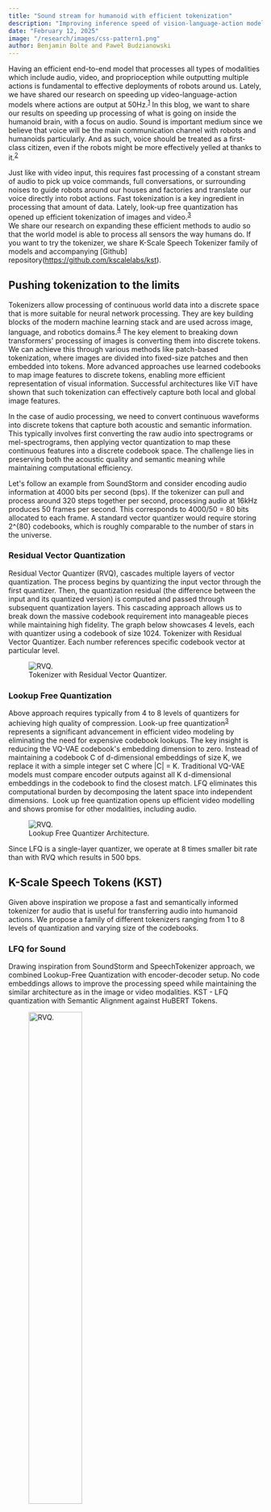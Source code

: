 ```yaml
---
title: "Sound stream for humanoid with efficient tokenization"
description: "Improving inference speed of vision-language-action models for edge devices while preserving encoding power."
date: "February 12, 2025"
image: "/research/images/css-pattern1.png"
author: Benjamin Bolte and Paweł Budzianowski
---
```


Having an efficient end-to-end model that processes all types of modalities which include audio, video, and proprioception while outputting multiple actions is fundamental to effective deployments of robots around us. 
Lately, we have shared our research on speeding up video-language-action models where actions are output at 50Hz.<sup id="fn-1">[1](#footnote-1)</sup> 
In this blog, we want to share our results on speeding up processing of what is going on inside the humanoid brain, 
with a focus on audio. Sound is important medium since we believe that voice will be the main communication channel 
with robots and humanoids particularly. And as such, voice should be treated as a first-class citizen, 
even if the robots might be more effectively yelled at thanks to it.<sup id="fn-1">[2](#footnote-1)</sup> 

Just like with video input, this requires fast processing of a constant stream of audio to 
pick up voice commands, full conversations, or surrounding noises to guide robots 
around our houses and factories and translate our voice directly into robot actions. 
Fast tokenization is a key ingredient in processing that amount of data. 
Lately, look-up free quantization has opened up efficient tokenization of images and video.<sup id="fn-1">[3](#footnote-1)</sup>  
We share our research on expanding these efficient methods to audio so that the world model is able to process all sensors the way humans do.
If you want to try the tokenizer, we share K-Scale Speech Tokenizer family of models and accompanying [Github] 
repository(https://github.com/kscalelabs/kst). 

## Pushing tokenization to the limits
Tokenizers allow processing of continuous world data into a discrete space that is
more suitable for neural network processing.
They are key building blocks of the modern machine learning stack and are used across image, 
language, and robotics domains.<sup id="fn-1">[4](#footnote-1)</sup> 
The key element to breaking down transformers' processing 
of images is converting them into discrete tokens. We can achieve this through various methods 
like patch-based tokenization, where images are divided into fixed-size patches and then embedded into tokens. 
More advanced approaches use learned codebooks to map image features to discrete tokens, 
enabling more efficient representation of visual information. 
Successful architectures like ViT have shown that such tokenization can 
effectively capture both local and global image features.

In the case of audio processing, we need to convert continuous waveforms into discrete 
tokens that capture both acoustic and semantic information. This typically involves first converting the raw audio into spectrograms or mel-spectrograms, then applying vector quantization to map these continuous features into a discrete codebook space. The challenge lies in preserving both the acoustic quality and semantic meaning while maintaining computational efficiency.

Let's follow an example from SoundStorm and consider encoding audio information at 4000
bits per second (bps). 
If the tokenizer can pull and process around 320 steps together per second, 
processing audio at 16kHz produces 50 frames per second. This corresponds to 4000/50 = 80 bits allocated to each frame. 
A standard vector quantizer would require storing 2^{80} codebooks, which is roughly comparable to the number of stars in the universe.


### Residual Vector Quantization
Residual Vector Quantizer (RVQ), cascades multiple layers of vector quantization. 
The process begins by quantizing the input vector through the first quantizer. Then, the quantization residual (the difference between the input and its quantized version) is computed and passed through subsequent quantization layers. This cascading approach allows us to break down the massive codebook requirement into manageable pieces while maintaining high fidelity. 
The graph below showcases 4 levels, each with quantizer using a codebook of size 1024. 
Tokenizer with Residual Vector Quantizer. 
Each number references specific codebook vector at particular level. 

<figure>
  <img src="/research/images/rvq.png" alt="RVQ." style={{ width: "90%", display: "block", margin: "0 auto", marginBottom: "0.1rem" }}/>
  <figcaption style={{ marginBottom: "1rem", textAlign: "center" }}>Tokenizer with Residual Vector Quantizer.</figcaption>
</figure>

### Lookup Free Quantization
Above approach requires typically from 4 to 8 levels of quantizers for
achieving high quality of compression. Look-up free quantization<sup id="fn-1">[3](#footnote-1)</sup> 
represents a significant advancement in efficient video modeling by eliminating 
the need for expensive codebook lookups. The key insight is reducing the VQ-VAE 
codebook's embedding dimension to zero. Instead of maintaining a codebook C of 
d-dimensional embeddings of size K, we replace it with a simple integer set C where |C| = K.
Traditional VQ-VAE models must compare encoder outputs against all K d-dimensional 
embeddings in the codebook to find the closest match. LFQ eliminates this computational burden by decomposing the latent space into independent dimensions. 
Look up free quantization opens up efficient video
 modelling and shows promise for other modalities, including audio.

<figure>
  <img src="/research/images/lfq.png" alt="RVQ."  style={{ width: "70%", marginBottom: "0.1rem" }}/>
  <figcaption style={{ marginBottom: "1rem", textAlign: "center" }}> Lookup Free Quantizer Architecture.</figcaption>
</figure>
Since LFQ is a single-layer quantizer, we operate at 8 times smaller bit rate than with RVQ which results in 500 bps. 

## K-Scale Speech Tokens (KST)
Given above inspiration we propose a fast and semantically informed tokenizer 
for audio that is useful for transferring audio into humanoid actions. 
We propose a family of different tokenizers ranging from 1 to 8 levels of
 quantization and varying size of the codebooks.

### LFQ for Sound
Drawing inspiration from SoundStorm and SpeechTokenizer approach, 
we combined Lookup-Free Quantization with encoder-decoder setup. 
No code embeddings allows to improve the processing speed while maintaining 
the similar architecture as in the image or video modalities.
KST - LFQ quantization with Semantic Alignment against HuBERT Tokens.

<figure>
  <img src="/research/images/kst.png" alt="RVQ." width="50%" style={{ marginBottom: "0.1rem" }} />
  <figcaption style={{ marginBottom: "1rem", textAlign: "center" }}> KST - LFQ quantization with Semantic Alignment against HuBERT Tokens.</figcaption>
</figure>

## Aligning with Human-like Information
Drawing inspiration from SpeechTokenizer approach we guide
the training of the efficient tokenizer to be semantically rich.
This stems from the fact that interaction with robots ACTION: 
explain that is about understanding not pure sound quality. 
Robots needs to understand words and gneeral sound should be understandable.
HuBERT (Hidden-Unit BERT)<sup id="fn-1">[5](#footnote-1)</sup> is 
a self-supervised model that learns speech representations by masking and predicting portions of the input signal. It creates semantically meaningful tokens by clustering similar speech patterns together, effectively capturing linguistic structure without explicit supervision. These tokens serve as an excellent target for knowledge distillation since they encode human-like understanding of speech.
Through knowledge distillation, we can transfer the semantic understanding capabilities of HuBERT to our more efficient KST model. By training KST to predict HuBERT tokens while maintaining its efficient architecture, we create a fast tokenizer that preserves the semantic richness needed for robot interactions. This approach balances computational efficiency with semantic understanding.

## Experiments
Different variants of KST model are trained on the Libri-Light dataset which offers 60k+ hours of unlabelled speech. It is the largest open spoken English audio suitable for training speech recognition systems under limited or no supervision. It is derived from open-source audio books
from the LibriVox project. For effective comparison, we have kept the original training parameters of the SpeechTokenizer. Efficient tokenization can be efficiently trained - we used two nodes of A100s over a span of 4 days for each model. All models consists of around 100M parameters. You can see the full training config at the KST repository.

### Evaluation
We first evaluate our tokenizer through sound reconstruction test - 
we randomly sampled 500 speech samples from the LJSpeech test set. 
We focused on the semantic utility of the tokens by assessing content 
accuracy through Word Error Rate (WER), obtained by transcribing the reconstructed speech.
<figure>
  <img src="/research/images/table_lfq.png" alt="RVQ." width="100%" style={{ marginBottom: "0.1rem" }} />
  <figcaption style={{ marginBottom: "1rem", textAlign: "center" }}> Speech reconstruction results.</figcaption>
</figure>

As anticipated, our proposed tokenization achieved a lower reconstruction quality compared to SpeechTokenizer. 
However, owing to the single-layer quantization and the elimination of lookup operations, 
the inference speed was improved. The qualitative analysis can be done by listening 
to encoded and subsequently decoded audio examples from different:
<div style={{ display: 'flex', gap: '1rem' }}>
  <figure style={{ textAlign: 'center' }}>
  <audio controls>
    <source src="/research/audio/lfq_gt.wav" type="audio/mpeg" />
    Your browser does not support the audio element.
  </audio>
  <figcaption>Ground Truth</figcaption>
  </figure>
  <figure style={{ textAlign: 'center' }}>
  <audio controls>
    <source src="/research/audio/lfq_base.wav" type="audio/mpeg" />
    Your browser does not support the audio element.
  </audio>
  <figcaption>Tokenizer reconstruction</figcaption>
  </figure>
</div>

{/* We did not observe significant variations in reconstruction quality or performance 
across different codebook sizes within LFQ, therefore we present results only for the 
1024 codebook configuration. */}

### Text-to-Speech
Efficiency in tokenization allows to propagate that across different speech domains. 
We can add these encodings to the VLA model as another dimension. 
You can also train ASR/Command models that can operate on the robot. 
Finally, one can also train text-to-speech models with a simple design of
predicting one-level LFQ tokens given some prompt. We gave it a shot with a ridiculously small encoder-decoder architecture
comprising of 6M parameters and around 2 hours of artificially generated speech data
from just one voice actor. You can hear some samples here:
<div style={{ display: 'flex', gap: '1rem' }}>
  <figure style={{ textAlign: 'center' }}>
  <audio controls>
    <source src="/research/audio/sample_1.wav" type="audio/mpeg" />
    Your browser does not support the audio element.
  </audio>
  <figcaption>Generated sample 1</figcaption>
  </figure>
  <figure style={{ textAlign: 'center' }}>
  <audio controls>
    <source src="/research/audio/sample_2.wav" type="audio/mpeg" />
    Your browser does not support the audio element.
  </audio>
  <figcaption>Genereated sample 2</figcaption>
  </figure>
</div>

## Conclusions
Efficient tokenization across different modalities is fundamental to improving end-to-end approaches.
We have demonstrated that efficient tokenization of video can be transferred to audio modality. 
{/* You can try the model yourself by pulling one of the KST tokenizers:
<div style={{ textAlign: 'left' }}>
```python
from kst import KST

tokenizer = KST(model="kst_1_1024")
codes = = tokenizer.encode(audio_input)
audio = tokenizer.decode(codes)
```
</div>
*/}

## References
<div id="footnote-1">
[1] [Even if we yell at them.](https://yay-robot.github.io/) \
[2] [EdgeVLA](https://kscale.dev/research/efficient-video-language-action-models-for-robots) \
[3] [MagVIT2](https://magvit.cs.cmu.edu/v2/) \
[4] See recent robotics tokenizers: [Cosmos](https://github.com/NVlabs/TokenBench) tokenizer or [FAST tokenizer](https://www.physicalintelligence.company/research/fast) \
[5] [HuBERT](https://ieeexplore.ieee.org/abstract/document/9585401) \
[6] [SpeechTokenizer](https://arxiv.org/abs/2308.16692) 
</div>  
